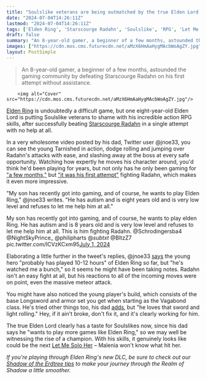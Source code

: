 ```yaml
---
title: "Soulslike veterans are being outmatched by the true Elden Lord: this 8-year-old who destroys Radahn on his first attempt at a 'very low level'"
date: "2024-07-04T14:26:11Z"
lastmod: "2024-07-04T14:26:11Z"
tags: ['Elden Ring', 'Starscourge Radahn', 'Soulslike', 'RPG', 'Let Me Solo Her', 'Malenia', 'DLC', 'Shadow of the Erdtree']
draft: false
summary: "An 8-year-old gamer, a beginner of a few months, astounded the gaming community by defeating Starscourge Radahn on his first attempt without assistance."
images: ["https://cdn.mos.cms.futurecdn.net/aMzX6HmAaHygMAcbWoAgZY.jpg"]
layout: PostSimple
---
```

> An 8-year-old gamer, a beginner of a few months, astounded the gaming community by defeating Starscourge Radahn on his first attempt without assistance.


        <img alt="Cover" src="https://cdn.mos.cms.futurecdn.net/aMzX6HmAaHygMAcbWoAgZY.jpg"/>
        
[<u>Elden Ring</u>](https://www.gamesradar.com/elden-ring-guide/) is undoubtedly a difficult game, but one eight-year-old Elden Lord is putting Soulslike veterans to shame with his incredible action RPG skills, after successfully beating [Starscourge Radahn](https://www.gamesradar.com/elden-ring-radahn-boss-fight/) in a single attempt with no help at all.

In a very wholesome video posted by his dad, Twitter user @jnoe33, you can see the young Tarnished in action, dodge rolling and jumping over Radahn's attacks with ease, and slashing away at the boss at every safe opportunity. Watching how expertly he moves his character around, you'd think he'd been playing for years, but not only has he only been gaming for [<u>"a few months,"</u>](https://x.com/jnoe33/status/1807922994766860541) but [<u>"it was his first attempt"</u>](https://x.com/jnoe33/status/1807920459217825870) fighting Radahn, which makes it even more impressive.  

"My son has recently got into gaming, and of course, he wants to play Elden Ring," @jnoe33 writes. "He has autism and is eight years old and is very low level and refuses to let me help him at all." 

My son has recently got into gaming, and of course, he wants to play elden Ring. He has autism and is 8 years old and is very low level and refuses to let me help him at all. This is him fighting Radahn. @Schrodingersba4 @NightSkyPrince_ @philipharts @_subtxt_ @BltzZ7 pic.twitter.com/ICVzKCxm95[July 1, 2024](https://twitter.com/jnoe33/status/1807882329655804346)

Elaborating a little further in the tweet's replies, @jnoe33 [<u>says</u>](https://x.com/jnoe33/status/1808003080966779035) the young hero "probably has played 10-12 hours" of Elden Ring so far, but "he's watched me a bunch," so it seems he might have been taking notes. Radahn isn't an easy fight at all, but his reactions to all of the incoming moves were on point, even the massive meteor attack. 

You might have also noticed the young player's build, which consists of the base Longsword and armor set you get when starting as the Vagabond class. He's tried other things too, his dad [<u>adds</u>](https://x.com/jnoe33/status/1807889411020927020), but "he loves that sword and light rolling." Hey, if it ain't broke, don't fix it, and it's clearly working for him.

The true Elden Lord clearly has a taste for Soulslikes now, since his dad says he "wants to play more games like Elden Ring," so we may well be witnessing the rise of a champion. With his skills, it genuinely looks like could be the next [<u>Let Me Solo Her</u>](https://www.gamesradar.com/games/action-rpg/elden-ring-hero-let-me-solo-her-says-shadow-of-the-erdtree-isnt-too-hard-many-people-are-just-too-harsh-and-should-use-everything-at-their-disposal/) – Malenia won't know what hit her.

*If you're playing through Elden Ring's new DLC, be sure to check out our *[<u><em>Shadow of the Erdtree tips</em></u>](https://www.gamesradar.com/games/action-rpg/shadow-of-the-erdtree-tips/)* to make your journey through the Realm of Shadow a little smoother.*
        